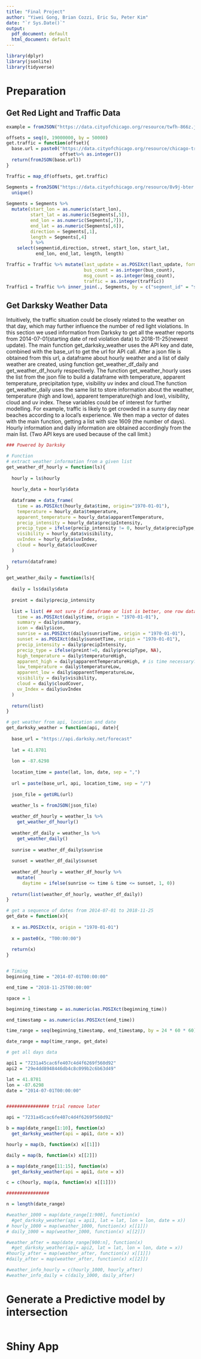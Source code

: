 ```yaml
---
title: "Final Project"
author: "Yiwei Gong, Brian Cozzi, Eric Su, Peter Kim"
date: "`r Sys.Date()`"
output:
  pdf_document: default
  html_document: default
---
```




```r
library(dplyr)
library(jsonlite)
library(tidyverse)

```

# Preparation  

## Get Red Light and Traffic Data  
```r
example = fromJSON("https://data.cityofchicago.org/resource/twfh-866z.json")


```


```r

offsets = seq(0, 19000000, by = 50000)
get.traffic = function(offset){
  base.url = paste0("https://data.cityofchicago.org/resource/chicago-traffic-tracker-historical-congestion-estimates-by-segment.json?$limit=50000&$offset=",
                    offset%>% as.integer())
  return(fromJSON(base.url))
}

Traffic = map_df(offsets, get.traffic)

Segments = fromJSON("https://data.cityofchicago.org/resource/8v9j-bter.json?$limit=5000") %>% 
  unique() 
  
Segments = Segments %>%
  mutate(start_lon = as.numeric(start_lon),
         start_lat = as.numeric(Segments[,5]),
         end_lon = as.numeric(Segments[,7]),
         end_lat = as.numeric(Segments[,6]),
         direction = Segments[,1],
         length = Segments[,4]
         ) %>% 
    select(segmentid,direction, street, start_lon, start_lat,
           end_lon, end_lat, length, length)

Traffic = Traffic %>% mutate(last_update = as.POSIXct(last_update, format = "%Y-%m-%dT%H:%M:%S"),
                             bus_count = as.integer(bus_count),
                             msg_count = as.integer(msg_count),
                             traffic = as.integer(traffic)) 
Traffic1 = Traffic %>% inner_join(., Segments, by = c("segment_id" = "segmentid"))

```




## Get Darksky Weather Data  

Intuitively, the traffic situation could be closely related to the weather on that day, which may further influence the number of red light violations. In this section we used information from Darksky to get all the weather reports from 2014-07-01(starting date of red violation data) to 2018-11-25(newest update). The main function get_darksky_weather uses the API key and date, combined with the base_url to get the url for API call. After a json file is obtained from this url, a dataframe about hourly weather and a list of daily weather are created, using  function get_weather_df_daily and get_weather_df_hourly respectively. The function get_weather_hourly uses the list from the json file to build a dataframe with temperature, apparent temperature, precipitation type, visibility uv index and cloud.The function get_weather_daily uses the same list to store information about the weather, temperature (high and low), apparent temperature(high and low), visibility, cloud and uv index. These variables could be of interest for further modelling. For example, traffic is likely to get crowded in a sunny day near beaches according to a local's experience. We then map a vector of dates with the main function, getting a list with size 1609 (the number of days). Hourly information and daily information are obtained accordingly from the main list. (Two API keys are used because of the call limit.)  


```r
### Powered by Darksky

# Function
# extract weather information from a given list
get_weather_df_hourly = function(ls){
  
  hourly = ls$hourly
  
  hourly_data = hourly$data
  
  dataframe = data_frame(
    time = as.POSIXct(hourly_data$time, origin="1970-01-01"),
    temperature = hourly_data$temperature,
    apparent_temperature = hourly_data$apparentTemperature,
    precip_intensity = hourly_data$precipIntensity,
    precip_type = ifelse(precip_intensity != 0, hourly_data$precipType, NA),
    visibility = hourly_data$visibility,
    uvIndex = hourly_data$uvIndex,
    cloud = hourly_data$cloudCover
  )
  
  return(dataframe)
}

get_weather_daily = function(ls){
  
  daily = ls$daily$data
  
  preint = daily$precip_intensity
  
  list = list( ## not sure if dataframe or list is better, one row dataframe looks strange so put a list here
    time = as.POSIXct(daily$time, origin = "1970-01-01"),
    summary = daily$summary,
    icon = daily$icon,
    sunrise = as.POSIXct(daily$sunriseTime, origin = "1970-01-01"),
    sunset = as.POSIXct(daily$sunsetTime, origin = "1970-01-01"),
    precip_intensity = daily$precipIntensity,
    precip_type = ifelse(preint!=0, daily$precipType, NA),
    high_temperature = daily$temperatureHigh,
    apparent_high = daily$apparentTemperatureHigh, # is time necessary?
    low_temperature = daily$temperatureLow,
    apparent_low = daily$apparentTemperatureLow,
    visibility = daily$visibility,
    cloud = daily$cloudCover,
    uv_Index = daily$uvIndex
  )
  
  return(list)
}

# get weather from api, location and date
get_darksky_weather = function(api, date){
  
  base_url = "https://api.darksky.net/forecast"
  
  lat = 41.8781
  
  lon = -87.6298
  
  location_time = paste(lat, lon, date, sep = ",")
  
  url = paste(base_url, api, location_time, sep = "/")
  
  json_file = getURL(url)
  
  weather_ls = fromJSON(json_file)

  weather_df_hourly = weather_ls %>%
    get_weather_df_hourly()
  
  weather_df_daily = weather_ls %>%
    get_weather_daily()
  
  sunrise = weather_df_daily$sunrise
  
  sunset = weather_df_daily$sunset
  
  weather_df_hourly = weather_df_hourly %>%
    mutate(
      daytime = ifelse(sunrise <= time & time <= sunset, 1, 0))
  
  return(list(weather_df_hourly, weather_df_daily))
}

# get a sequence of dates from 2014-07-01 to 2018-11-25
get_date = function(x){
  
  x = as.POSIXct(x, origin = "1970-01-01")
  
  x = paste0(x, "T00:00:00")
  
  return(x)
}


# Timing
beginning_time = "2014-07-01T00:00:00"

end_time = "2018-11-25T00:00:00"

space = 1

beginning_timestamp = as.numeric(as.POSIXct(beginning_time))

end_timestamp = as.numeric(as.POSIXct(end_time))

time_range = seq(beginning_timestamp, end_timestamp, by = 24 * 60 * 60)

date_range = map(time_range, get_date)

# get all days data

api1 = "7231a45cac6fe407c4d4f6269f560d92"
api2 = "29e4dd8948446db4c8c099b2c6b63d49"

lat = 41.8781
lon = -87.6298
date = "2014-07-01T00:00:00"


################ trial remove later

api = "7231a45cac6fe407c4d4f6269f560d92"

b = map(date_range[1:10], function(x)
  get_darksky_weather(api = api1, date = x))

hourly = map(b, function(x) x[[1]])

daily = map(b, function(x) x[[2]])

a = map(date_range[11:15], function(x)
  get_darksky_weather(api = api1, date = x))

c = c(hourly, map(a, function(x) x[[1]]))

################

n = length(date_range)

#weather_1000 = map(date_range[1:900], function(x)
  #get_darksky_weather(api = api1, lat = lat, lon = lon, date = x))
# hourly_1000 = map(weather_1000, function(x) x[[1]])
# daily_1000 = map(weather_1000, function(x) x[[2]])

#weather_after = map(date_range[900:n], function(x)
  #get_darksky_weather(api= api2, lat = lat, lon = lon, date = x))
#hourly_after = map(weather_after, function(x) x[[1]])
#daily_after = map(weather_after, function(x) x[[2]])

#weather_info_hourly = c(hourly_1000, hourly_after)
#weather_info_daily = c(daily_1000, daily_after)

```



# Generate a Predictive model by intersection  
```r



```


# Shiny App  
```r


```





